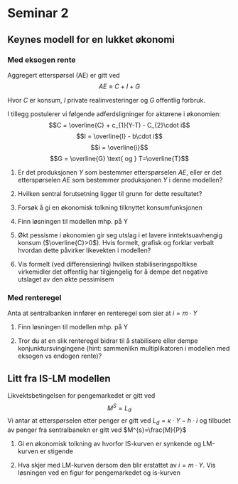 # Seminar 2
## Keynes modell for en lukket økonomi
### Med eksogen rente
Aggregert etterspørsel (AE) er gitt ved
$$AE\equiv C + I + G$$

Hvor $C$ er konsum, $I$ private realinvesteringer og
$G$ offentlig forbruk.

I tillegg postulerer vi følgende adferdsligninger for aktørene i økonomien:
$$C = \overline{C} + c_{1}(Y-T) - C_{2}\cdot i$$
$$I = \overline{I} - b\cdot i$$
$$i = \overline{i}$$
$$G = \overline{G} \text{ og } T=\overline{T}$$

1. Er det produksjonen $Y$ som bestemmer etterspørselen $AE$, eller er det etterspørselen $AE$ som bestemmer produksjonen $Y$ i denne modellen?

1. Hvilken sentral forutsetning ligger til grunn for dette resultatet?

1. Forsøk å gi en økonomisk tolkning tilknyttet konsumfunksjonen

1. Finn løsningen til modellen mhp. på Y

1. Økt pessisme i økonomien gir seg utslag i et lavere inntektsuavhengig konsum ($\overline{C}>0$). Hvis formelt, grafisk og forklar verbalt hvordan dette påvirker likevekten i modellen?

1. Vis formelt (ved differensiering) hvilken stabiliseringspoltikse virkemidler det offentlig har tilgjengelig for å dempe det negative utslaget av den økte pessimisem

### Med renteregel
Anta at sentralbanken innfører en renteregel som sier at $i= m\cdot Y$

1. Finn løsningen til modellen mhp. på Y

1. Tror du at en slik renteregel bidrar til å stabilisere eller dempe konjunktursvingingene (hint: sammenlikn multiplikatoren i modellen med eksogen vs endogen rente)?

## Litt fra IS-LM modellen
Likvektsbetingelsen for pengemarkedet er gitt ved
$$M^{S} = L_{d} $$
Vi antar at etterspørselen etter penger er gitt ved $L_{d} = \kappa\cdot Y - h\cdot i$
og tilbudet av penger fra sentralbanekn er gitt ved $M^{s}=\frac{M}{P}$

1. Gi en økonomisk tolkning av hvorfor IS-kurven er synkende og LM-kurven er stigende

1. Hva skjer med LM-kurven dersom den blir erstattet av $i= m\cdot Y$. Vis løsningen ved en figur for pengemarkedet og is-kurven
